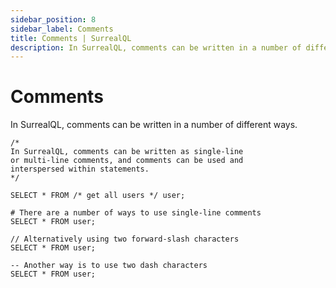---
sidebar_position: 8
sidebar_label: Comments
title: Comments | SurrealQL
description: In SurrealQL, comments can be written in a number of different ways.
---

# Comments

In SurrealQL, comments can be written in a number of different ways.

```surql
/*
In SurrealQL, comments can be written as single-line
or multi-line comments, and comments can be used and
interspersed within statements.
*/

SELECT * FROM /* get all users */ user;

# There are a number of ways to use single-line comments
SELECT * FROM user;

// Alternatively using two forward-slash characters
SELECT * FROM user;

-- Another way is to use two dash characters
SELECT * FROM user;
```
